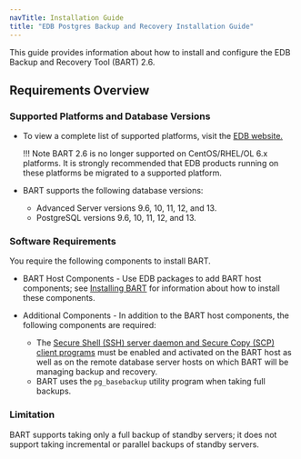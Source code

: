 ```yaml
---
navTitle: Installation Guide
title: "EDB Postgres Backup and Recovery Installation Guide"
---
```


This guide provides information about how to install and configure the EDB Backup and Recovery Tool (BART) 2.6.

<div id="requirements_overview" class="registered_link"></div>

## Requirements Overview

### Supported Platforms and Database Versions

-   To view a complete list of supported platforms, visit the [EDB website.](https://www.enterprisedb.com/services-support/edb-supported-products-and-platforms)

    !!! Note
        BART 2.6 is no longer supported on CentOS/RHEL/OL 6.x platforms. It is strongly recommended that EDB products running on these platforms be migrated to a supported platform.

-   BART supports the following database versions:

    -   Advanced Server versions 9.6, 10, 11, 12, and 13.
    -   PostgreSQL versions 9.6, 10, 11, 12, and 13.

### Software Requirements

You require the following components to install BART.

-   BART Host Components - Use EDB packages to add BART host components; see [Installing BART](02_installing_bart/#installing-bart) for information about how to install these components.

-   Additional Components - In addition to the BART host components, the following components are required:

    -   The [Secure Shell (SSH) server daemon and Secure Copy (SCP) client programs](03_configuring_bart/#authorizing_ssh_scp_access) must be enabled and activated on the BART host as well as on the remote database server hosts on which BART will be managing backup and recovery.
    -   BART uses the `pg_basebackup` utility program when taking full backups.

### Limitation

BART supports taking only a full backup of standby servers; it does not support taking incremental or parallel backups of standby servers.
